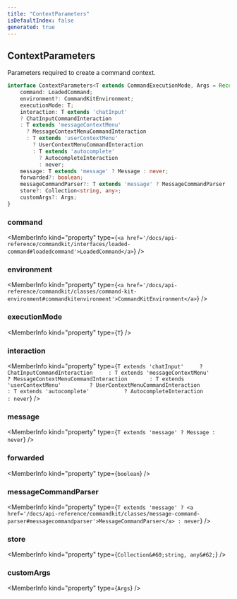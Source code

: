 ```yaml
---
title: "ContextParameters"
isDefaultIndex: false
generated: true
---
```



<!-- This file was generated from the CommandKit source. Do not modify. Instead, re-run the "docgen" script -->


## ContextParameters

<GenerationInfo sourceFile="packages/commandkit/src/app/commands/Context.ts" sourceLine="49" packageName="commandkit" />

Parameters required to create a command context.

```ts title="Signature"
interface ContextParameters<T extends CommandExecutionMode, Args = Record<string, any>> {
    command: LoadedCommand;
    environment?: CommandKitEnvironment;
    executionMode: T;
    interaction: T extends 'chatInput'
    ? ChatInputCommandInteraction
    : T extends 'messageContextMenu'
      ? MessageContextMenuCommandInteraction
      : T extends 'userContextMenu'
        ? UserContextMenuCommandInteraction
        : T extends 'autocomplete'
          ? AutocompleteInteraction
          : never;
    message: T extends 'message' ? Message : never;
    forwarded?: boolean;
    messageCommandParser?: T extends 'message' ? MessageCommandParser : never;
    store?: Collection<string, any>;
    customArgs?: Args;
}
```

<div className="members-wrapper">

### command

<MemberInfo kind="property" type={`<a href='/docs/api-reference/commandkit/interfaces/loaded-command#loadedcommand'>LoadedCommand</a>`}   />


### environment

<MemberInfo kind="property" type={`<a href='/docs/api-reference/commandkit/classes/command-kit-environment#commandkitenvironment'>CommandKitEnvironment</a>`}   />


### executionMode

<MemberInfo kind="property" type={`T`}   />


### interaction

<MemberInfo kind="property" type={`T extends 'chatInput'     ? ChatInputCommandInteraction     : T extends 'messageContextMenu'       ? MessageContextMenuCommandInteraction       : T extends 'userContextMenu'         ? UserContextMenuCommandInteraction         : T extends 'autocomplete'           ? AutocompleteInteraction           : never`}   />


### message

<MemberInfo kind="property" type={`T extends 'message' ? Message : never`}   />


### forwarded

<MemberInfo kind="property" type={`boolean`}   />


### messageCommandParser

<MemberInfo kind="property" type={`T extends 'message' ? <a href='/docs/api-reference/commandkit/classes/message-command-parser#messagecommandparser'>MessageCommandParser</a> : never`}   />


### store

<MemberInfo kind="property" type={`Collection&#60;string, any&#62;`}   />


### customArgs

<MemberInfo kind="property" type={`Args`}   />




</div>
